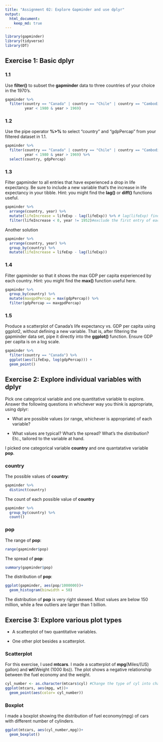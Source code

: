 ```yaml
---
title: "Assignment 02: Explore Gapminder and use dplyr"
output: 
  html_document:
    keep_md: true
---
```

<!--To run the code but show nothing-->
```r
library(gapminder)
library(tidyverse)
library(DT)
```

## Exercise 1: Basic __dplyr__

### 1.1 
Use __filter()__ to subset the __gapminder__ data to three countries of your choice in the 1970’s.
```r
gapminder %>% 
  filter(country == "Canada" | country == "Chile" | country == "Cambodia",
         year < 1980 & year > 1969)
```


### 1.2 

Use the pipe operator __%>%__ to select “country” and “gdpPercap” from your filtered dataset in 1.1.
```r
gapminder %>% 
  filter(country == "Canada" | country == "Chile" | country == "Cambodia",
         year < 1980 & year > 1969) %>% 
  select(country, gdpPercap)
```

### 1.3 

Filter gapminder to all entries that have experienced a drop in life expectancy. Be sure to include a new variable that’s the increase in life expectancy in your tibble. Hint: you might find the __lag()__ or __diff()__ functions useful.

```r
gapminder %>% 
  arrange(country, year) %>%
  mutate(lifeIncrease = lifeExp - lag(lifeExp)) %>% # lag(lifeExp) finds the previous values of lifeExp
  filter(lifeIncrease < 0, year != 1952)#exclude the first entry of each country, where the lifeIncrease is the difference between two countries 
```

Another solution
```r
gapminder %>% 
  arrange(country, year) %>%
  group_by(country) %>% 
  mutate(lifeIncrease = lifeExp - lag(lifeExp))
```

### 1.4 

Filter gapminder so that it shows the max GDP per capita experienced by each country. Hint: you might find the __max()__ function useful here.
```r
gapminder %>% 
  group_by(country) %>% 
  mutate(maxgpdPercap = max(gdpPercap)) %>% 
  filter(gdpPercap == maxgpdPercap)
```

### 1.5

Produce a scatterplot of Canada’s life expectancy vs. GDP per capita using ggplot2, without defining a new variable. That is, after filtering the gapminder data set, pipe it directly into the __ggplot()__ function. Ensure GDP per capita is on a log scale.

```r
gapminder %>% 
  filter(country == "Canada") %>% 
  ggplot(aes(lifeExp, log(gdpPercap))) +
  geom_point()
```


## Exercise 2: Explore individual variables with __dplyr__

Pick one categorical variable and one quantitative variable to explore. Answer the following questions in whichever way you think is appropriate, using dplyr:

- What are possible values (or range, whichever is appropriate) of each variable?

- What values are typical? What’s the spread? What’s the distribution? Etc., tailored to the variable at hand.

I picked one categorical variable __country__ and one quantatative variable __pop__.

### country

The possible values of __country__:
```r
gapminder %>% 
  distinct(country)
```

The count of each possible value of __country__
```r
gapminder %>% 
  group_by(country) %>% 
  count()
```

### pop

The range of __pop__:
```r
range(gapminder$pop)
```

The spread of __pop__:
```r
summary(gapminder$pop)
```

The distribution of __pop__:
```r
ggplot(gapminder, aes(pop/1000000))+
  geom_histogram(binwidth = 50)
```

The distribution of __pop__ is very right skewed. Most values are below 150 million, while a few outliers are larger than 1 billion.

## Exercise 3: Explore various plot types

- A scatterplot of two quantitative variables.

- One other plot besides a scatterplot.

### Scatterplot
For this exercise, I used __mtcars__. I made a scatterplot of __mpg__(Miles/(US) gallon) and __wt__(Weight (1000 lbs)).
The plot shows a negative relationship between the fuel economy and the weight.
```r
cyl_number <- as.character(mtcars$cyl) #Change the type of cyl into character because there are only three discrete values.
ggplot(mtcars, aes(mpg, wt))+
  geom_point(aes(color= cyl_number))
```

### Boxplot
I made a boxplot showing the distribution of fuel economy(mpg) of cars with different number of cylinders.
```r
ggplot(mtcars, aes(cyl_number,mpg))+
  geom_boxplot()
```

